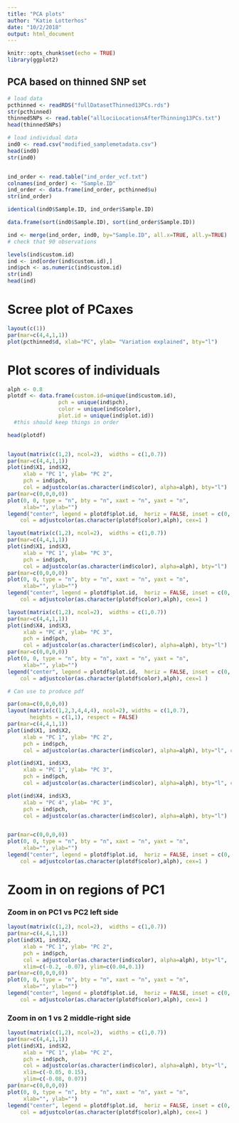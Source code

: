 ```yaml
---
title: "PCA plots"
author: "Katie Lotterhos"
date: "10/2/2018"
output: html_document
---
```


```r
knitr::opts_chunk$set(echo = TRUE)
library(ggplot2)
```

## PCA based on thinned SNP set


```r
# load data
pcthinned <- readRDS("fullDatasetThinned13PCs.rds")
str(pcthinned)
thinnedSNPs <- read.table("allLociLocationsAfterThinning13PCs.txt")
head(thinnedSNPs)

# load individual data
ind0 <- read.csv("modified_samplemetadata.csv")
head(ind0)
str(ind0)


ind_order <- read.table("ind_order_vcf.txt")
colnames(ind_order) <- "Sample.ID"
ind_order <- data.frame(ind_order, pcthinned$u)
str(ind_order)

identical(ind0$Sample.ID, ind_order$Sample.ID)

data.frame(sort(ind0$Sample.ID), sort(ind_order$Sample.ID))

ind <- merge(ind_order, ind0, by="Sample.ID", all.x=TRUE, all.y=TRUE)
# check that 90 observations

levels(ind$custom.id)
ind <- ind[order(ind$custom.id),]
ind$pch <- as.numeric(ind$custom.id)
str(ind)
head(ind)
```

# Scree plot of PCaxes
```r
layout(c(1))
par(mar=c(4,4,1,1))
plot(pcthinned$d, xlab="PC", ylab= "Variation explained", bty="l")
```

# Plot scores of individuals
```r
alph <- 0.8
plotdf <- data.frame(custom.id=unique(ind$custom.id), 
                pch = unique(ind$pch),
                color = unique(ind$color),
                plot.id = unique(ind$plot.id))
  #this should keep things in order

head(plotdf)


layout(matrix(c(1,2), ncol=2),  widths = c(1,0.7)) 
par(mar=c(4,4,1,1))
plot(ind$X1, ind$X2,
     xlab = "PC 1", ylab= "PC 2", 
     pch = ind$pch, 
     col = adjustcolor(as.character(ind$color), alpha=alph), bty="l")
par(mar=c(0,0,0,0))
plot(0, 0, type = "n", bty = "n", xaxt = "n", yaxt = "n",
     xlab="", ylab="")
legend("center", legend = plotdf$plot.id,  horiz = FALSE, inset = c(0, 0), bty = "n", pch = plotdf$pch, 
    col = adjustcolor(as.character(plotdf$color),alph), cex=1 )

layout(matrix(c(1,2), ncol=2),  widths = c(1,0.7)) 
par(mar=c(4,4,1,1))
plot(ind$X1, ind$X3,
     xlab = "PC 1", ylab= "PC 3", 
     pch = ind$pch, 
     col = adjustcolor(as.character(ind$color), alpha=alph), bty="l")
par(mar=c(0,0,0,0))
plot(0, 0, type = "n", bty = "n", xaxt = "n", yaxt = "n",
     xlab="", ylab="")
legend("center", legend = plotdf$plot.id,  horiz = FALSE, inset = c(0, 0), bty = "n", pch = plotdf$pch, 
    col = adjustcolor(as.character(plotdf$color),alph), cex=1 )

layout(matrix(c(1,2), ncol=2),  widths = c(1,0.7)) 
par(mar=c(4,4,1,1))
plot(ind$X4, ind$X3,
     xlab = "PC 4", ylab= "PC 3", 
     pch = ind$pch, 
     col = adjustcolor(as.character(ind$color), alpha=alph), bty="l")
par(mar=c(0,0,0,0))
plot(0, 0, type = "n", bty = "n", xaxt = "n", yaxt = "n",
     xlab="", ylab="")
legend("center", legend = plotdf$plot.id,  horiz = FALSE, inset = c(0, 0), bty = "n", pch = plotdf$pch, 
    col = adjustcolor(as.character(plotdf$color),alph), cex=1 )
```

```r
# Can use to produce pdf

par(oma=c(0,0,0,0))
layout(matrix(c(1,2,3,4,4,4), ncol=2), widths = c(1,0.7),
       heights = c(1,1), respect = FALSE)
par(mar=c(4,4,1,1))
plot(ind$X1, ind$X2,
     xlab = "PC 1", ylab= "PC 2", 
     pch = ind$pch, 
     col = adjustcolor(as.character(ind$color), alpha=alph), bty="l", cex=1.5)

plot(ind$X1, ind$X3,
     xlab = "PC 1", ylab= "PC 3", 
     pch = ind$pch, 
     col = adjustcolor(as.character(ind$color), alpha=alph), bty="l", cex=1.5)

plot(ind$X4, ind$X3,
     xlab = "PC 4", ylab= "PC 3", 
     pch = ind$pch, 
     col = adjustcolor(as.character(ind$color), alpha=alph), bty="l")


par(mar=c(0,0,0,0))
plot(0, 0, type = "n", bty = "n", xaxt = "n", yaxt = "n",
     xlab="", ylab="")
legend("center", legend = plotdf$plot.id,  horiz = FALSE, inset = c(0, 0), bty = "n", pch = plotdf$pch, 
    col = adjustcolor(as.character(plotdf$color),alph), cex=1 )
```

# Zoom in on regions of PC1

### Zoom in on PC1 vs PC2 left side
```r
layout(matrix(c(1,2), ncol=2),  widths = c(1,0.7)) 
par(mar=c(4,4,1,1))
plot(ind$X1, ind$X2,
     xlab = "PC 1", ylab= "PC 2", 
     pch = ind$pch, 
     col = adjustcolor(as.character(ind$color), alpha=alph), bty="l",
     xlim=c(-0.2, -0.07), ylim=c(0.04,0.1))
par(mar=c(0,0,0,0))
plot(0, 0, type = "n", bty = "n", xaxt = "n", yaxt = "n",
     xlab="", ylab="")
legend("center", legend = plotdf$plot.id,  horiz = FALSE, inset = c(0, 0), bty = "n", pch = plotdf$pch, 
    col = adjustcolor(as.character(plotdf$color),alph), cex=1 )
```

### Zoom in on 1 vs 2 middle-right side
```r
layout(matrix(c(1,2), ncol=2),  widths = c(1,0.7)) 
par(mar=c(4,4,1,1))
plot(ind$X1, ind$X2,
     xlab = "PC 1", ylab= "PC 2", 
     pch = ind$pch, 
     col = adjustcolor(as.character(ind$color), alpha=alph), bty="l",
     xlim=c(-0.05, 0.15),
     ylim=c(-0.08, 0.07))
par(mar=c(0,0,0,0))
plot(0, 0, type = "n", bty = "n", xaxt = "n", yaxt = "n",
     xlab="", ylab="")
legend("center", legend = plotdf$plot.id,  horiz = FALSE, inset = c(0, 0), bty = "n", pch = plotdf$pch, 
    col = adjustcolor(as.character(plotdf$color),alph), cex=1 )
```

